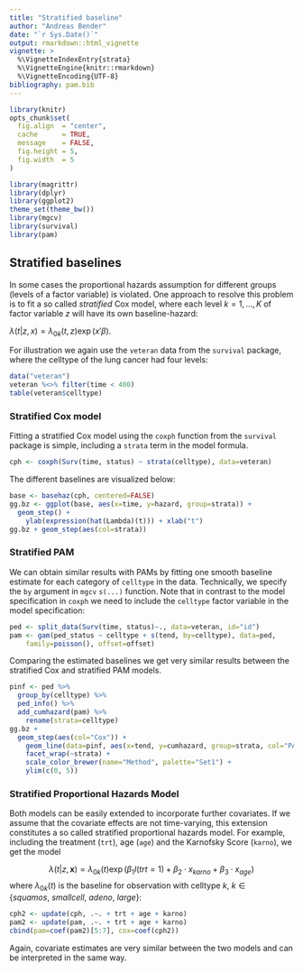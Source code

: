 ```yaml
---
title: "Stratified baseline"
author: "Andreas Bender"
date: "`r Sys.Date()`"
output: rmarkdown::html_vignette
vignette: >
  %\VignetteIndexEntry{strata}
  %\VignetteEngine{knitr::rmarkdown}
  %\VignetteEncoding{UTF-8}
bibliography: pam.bib
---
```


```r
library(knitr)
opts_chunk$set(
  fig.align  = "center",
  cache      = TRUE,
  message    = FALSE,
  fig.height = 5,
  fig.width  = 5
)
```

```r
library(magrittr)
library(dplyr)
library(ggplot2)
theme_set(theme_bw())
library(mgcv)
library(survival)
library(pam)
```

## Stratified baselines 

In some cases the proportional hazards assumption for different groups 
(levels of a factor variable) is violated. One approach to resolve this 
problem is to fit a so called *stratified* Cox model, where each level 
$k=1,\ldots,K$ of factor variable $z$ will have its own baseline-hazard: 

$\lambda(t|z, x)=\lambda_{0k}(t, z)\exp(x'\beta)$. 

For illustration we again use the `veteran` data from the `survival` package, 
where the celltype of the lung cancer had four levels: 

```r
data("veteran")
veteran %<>% filter(time < 400)
table(veteran$celltype)
```

### Stratified Cox model
Fitting a stratified Cox model using the `coxph` function from the `survival`
package is simple, including a `strata` term in the model formula. 

```r
cph <- coxph(Surv(time, status) ~ strata(celltype), data=veteran)
```

The different baselines are visualized below: 
```r
base <- basehaz(cph, centered=FALSE)
gg.bz <- ggplot(base, aes(x=time, y=hazard, group=strata)) +
  geom_step() +
	ylab(expression(hat(Lambda)(t))) + xlab("t")
gg.bz + geom_step(aes(col=strata))
```

### Stratified PAM

We can obtain similar results with PAMs by fitting one smooth baseline 
estimate for each category of `celltype` in the data. 
Technically, we specify the `by` argument in `mgcv` `s(...)` function. 
Note that in contrast to the model specification in `coxph` we need to 
include the `celltype` factor variable in the model specification:

```r
ped <- split_data(Surv(time, status)~., data=veteran, id="id")
pam <- gam(ped_status ~ celltype + s(tend, by=celltype), data=ped, 
	family=poisson(), offset=offset)
```

Comparing the estimated baselines we get very similar results between 
the stratified Cox and stratified PAM models. 
```r
pinf <- ped %>% 
  group_by(celltype) %>% 
  ped_info() %>% 
  add_cumhazard(pam) %>% 
	rename(strata=celltype)
gg.bz +	
  geom_step(aes(col="Cox")) +
	geom_line(data=pinf, aes(x=tend, y=cumhazard, group=strata, col="PAM")) +
	facet_wrap(~strata) + 
	scale_color_brewer(name="Method", palette="Set1") +
	ylim(c(0, 5))
```

### Stratified Proportional Hazards Model 
Both models can be easily extended to incorporate further covariates. 
If we assume that the covariate effects are not time-varying, this extension 
constitutes a so called stratified proportional hazards model. For example, 
including the treatment (`trt`), age (`age`) and the Karnofsky Score (`karno`), 
we get the model 

$$
\lambda(t|z, \mathbf{x}) =
  \lambda_{0k}(t)\exp(\beta_1 I(trt=1) + \beta_2\cdot x_{karno} + \beta_3\cdot x_{age})
$$
where $\lambda_{0k}(t)$ is the baseline for observation with celltype $k$,
$k\in \{squamos,\ smallcell,\ adeno,\ large\}$:

```r
cph2 <- update(cph, .~. + trt + age + karno)
pam2 <- update(pam, .~. + trt + age + karno)
cbind(pam=coef(pam2)[5:7], cox=coef(cph2))
```

Again, covariate estimates are very similar between the two models and 
can be interpreted in the same way. 
